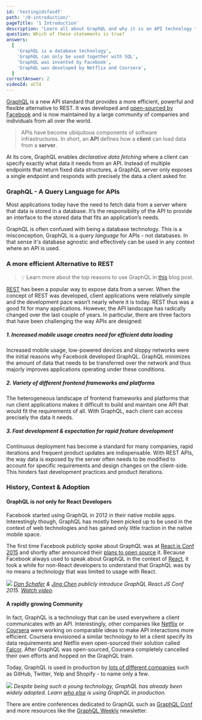 ```yaml
---
id: 'testingidsfasdf'
path: '/0-introduction/'
pageTitle: '1 Introduction'
description: "Learn all about GraphQL and why it is an API technology that's superior to REST. It is not only for React & Javascript developers but can be used for any API."
question: Which of these statements is true?
answers:
  [
    'GraphQL is a database technology',
    'GraphQL can only be used together with SQL',
    'GraphQL was invented by Facebook',
    'GraphQL was developed by Netflix and Coursera',
  ]
correctAnswer: 2
videoId: oCT4
---
```


[GraphQL](https://www.graphql.org/) is a new API standard that provides a more efficient,
powerful and flexible alternative to REST. It was developed and
[open-sourced by Facebook](https://facebook.github.io/react/blog/2015/02/20/introducing-relay-and-graphql.html)
and is now maintained by a large community of companies and individuals from all over the world.

> APIs have become ubiquitous components of software infrastructures.
> In short, an **API** defines how a **client** can load data from a **server**.

At its core, GraphQL enables _declarative data fetching_ where a client can
specify exactly what data it needs from an API. Instead of multiple endpoints
that return fixed data structures, a GraphQL server only exposes a single
endpoint and responds with precisely the data a client asked for.

### GraphQL - A Query Language for APIs

Most applications today have the need to fetch data from a server where that
data is stored in a database. It’s the responsibility of the API to provide an
interface to the stored data that fits an application’s needs.

GraphQL is often confused with being a database technology. This is a
misconception, GraphQL is a _query language_ for APIs - not databases. In that
sense it's database agnostic and effectively can be used in any context where
an API is used.

### A more efficient Alternative to REST

> 💡 Learn more about the top reasons to use GraphQL in
> [this](https://www.prisma.io/blog/top-5-reasons-to-use-graphql-b60cfa683511)
> blog post.

[REST](https://en.wikipedia.org/wiki/Representational_state_transfer) has been
a popular way to expose data from a server. When the concept of REST was
developed, client applications were relatively simple and the development pace
wasn’t nearly where it is today. REST thus was a good fit for many applications.
However, the API landscape has radically changed over the last couple of years.
In particular, there are three factors that have been challenging the way APIs
are designed:

##### 1. Increased mobile usage creates need for efficient data loading

Increased mobile usage, low-powered devices and sloppy networks were the initial
reasons why Facebook developed GraphQL. GraphQL minimizes the amount of data
that needs to be transferred over the network and thus majorly improves
applications operating under these conditions.

##### 2. Variety of different frontend frameworks and platforms

The heterogeneous landscape of frontend frameworks and platforms that run
client applications makes it difficult to build and maintain one API that would
fit the requirements of all. With GraphQL, each client can access precisely the
data it needs.

##### 3. Fast development & expectation for rapid feature development

Continuous deployment has become a standard for many companies, rapid iterations
and frequent product updates are indispensable. With REST APIs, the way data is
exposed by the server often needs to be modified to account for specific
requirements and design changes on the client-side. This hinders fast
development practices and product iterations.

### History, Context & Adoption

#### GraphQL is _not_ only for React Developers

Facebook started using GraphQL in 2012 in their native mobile apps.
Interestingly though, GraphQL has mostly been picked up to be used in the
context of web technologies and has gained only little traction in the native
mobile space.

The first time Facebook publicly spoke about GraphQL was at
[React.js Conf 2015](https://www.youtube.com/watch?v=9sc8Pyc51uU) and shortly
after announced their
[plans to open source](https://facebook.github.io/react/blog/2015/05/01/graphql-introduction.html)
it. Because Facebook always used to speak about GraphQL in the context of
[React](https://facebook.github.io/react/), it took a while for non-React developers to
understand that GraphQL was by no means a technology that was limited to usage with React.

![](https://imgur.com/0mbF21w.png)
_[Dan Schafer](https://twitter.com/dlschafer) & [Jing Chen](https://twitter.com/jingc?lang=en)
publicly introduce GraphQL React.JS Conf 2015.
[Watch video](https://www.youtube.com/watch?v=9sc8Pyc51uU)._

#### A rapidly growing Community

In fact, GraphQL is a technology that can be used everywhere a client
communicates with an API. Interestingly, other companies like
[Netflix](https://medium.com/netflix-techblog) or [Coursera](https://building.coursera.org/)
were working on comparable ideas to make API interactions more efficient.
Coursera envisioned a similar technology to let a client specify its data requirements
and Netflix even open-sourced their solution called [Falcor](https://github.com/Netflix/falcor).
After GraphQL was open-sourced, Coursera completely cancelled their own efforts
and hopped on the GraphQL train.

Today, GraphQL is used in production by [lots of different companies](https://graphql.org/users/)
such as GitHub, Twitter, Yelp and Shopify - to name only a few.

![](https://imgur.com/2RYRYB3.png)
_Despite being such a young technology, GraphQL has already been widely adopted.
Learn [who else](https://graphql.org/users/) is using GraphQL in production._

There are entire conferences dedicated to GraphQL such as
[GraphQL Conf](https://graphqlconf.org/) and more resources like the
[GraphQL Weekly](https://graphqlweekly.com/) newsletter.
